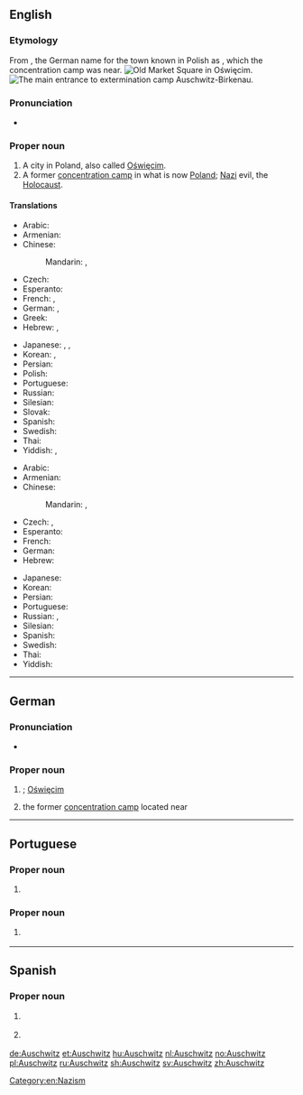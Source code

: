 ==English==
{{wikipedia}}

===Etymology===
From {{etyl|de|en}} {{m|de|Auschwitz}}, the German name for the town known in Polish as {{m|pl|Oświęcim}}, which the concentration camp was near.
[[File:Oswiecim-rynek.jpg|thumb|Old Market Square in [[:w:Oświęcim|Oświęcim]].]]
[[File:Birkenau gate.JPG|thumb|The main entrance to [[:w:Auschwitz concentration camp|extermination camp Auschwitz-Birkenau]].]]

===Pronunciation===
* {{IPA|/ˈaʊ̯ʃ.vɪts/|/ˈaʊ̯ʃ.wɪts/|lang=en}}

===Proper noun===
{{en-proper noun}}

# A city in Poland, also called [[Oświęcim]].
# A former [[concentration camp]] in what is now [[Poland]]; {{non-gloss definition|used metonymically for}} [[Nazi]] evil, the [[Holocaust]].

====Translations====
{{trans-top|city in Poland}}
* Arabic: {{t-check|ar|أَوْشْفِيتْز|m|tr=ʾawšfitz}}
* Armenian: {{t|hy|Օսվենցիմ|sc=Armn}}
* Chinese:
*: Mandarin: {{t+|cmn|奧斯威辛|sc=Hani}}, {{t+|cmn|奥斯威辛|tr=Àosīwēixīn|sc=Hani}}
* Czech: {{t+|cs|Osvětim|m}}
* Esperanto: {{t|eo|Osviecimo}}
* French: {{t|fr|Auschwitz|m}}, {{t|fr|Oświęcim|m}}
* German: {{t+|de|Auschwitz|n}}, {{t+|de|Oświęcim|n}}
* Greek: {{t|el|Οσβιέτσιμ|n}}
* Hebrew: {{t|he|אושוויץ|tr=áushvits}}, {{t|he|אושוויינצ׳ים|f|tr=oshvéinchim}}
{{trans-mid}}
* Japanese: {{t|ja|アウシュヴィッツ|tr=Aushuvittsu}}, {{t|ja|アウシュビッツ|tr=Aushubittsu}}, {{t|ja|オシフィエンチム|tr=Oshifienchimu}}
* Korean: {{t|ko|아우슈비츠|tr=Ausyubicheu|sc=Hang}}, {{t|ko|오시비엥침|tr=Osibiengchim|sc=Hang}}
* Persian: {{t-check|fa|آشویتس}}
* Polish: {{t+|pl|Oświęcim|m}}
* Portuguese: {{t|pt|Auschwitz|f}}
* Russian: {{t|ru|Осве́нцим|m}}
* Silesian: {{t|szl|Uośwjyńćim|m-p}}
* Slovak: {{t|sk|Osvienčim|m}}
* Spanish: {{t-check|es|Auschwitz|m}}
* Swedish: {{t+|sv|Auschwitz}}
* Thai: {{t-check|th|เอาสชวิทซ์|tr=ao-swí}}
* Yiddish: {{t|yi|אָשפּיצין}}, {{t|yi|אוישוויץ}}
{{trans-bottom}}

{{trans-top|concentration camp}}
* Arabic: {{t|ar|أَوْشْفِيتْز|m|tr=ʾawšfitz}}
* Armenian: {{t|hy|Օսվենցիմ|sc=Armn}}
* Chinese:
*: Mandarin: {{t+|cmn|奧斯威辛|sc=Hani}}, {{t+|cmn|奥斯威辛|tr=Àosīwēixīn|sc=Hani}}
* Czech: {{t|cs|Auschwitz|m}}, {{t+|cs|Osvětim|m}}
* Esperanto: {{t|eo|Aŭŝvico}}
* French: {{t|fr|Auschwitz|m}}
* German: {{t+|de|Auschwitz|n}}
* Hebrew: {{t|he|אושוויץ|m}}
{{trans-mid}}
* Japanese: {{t|ja|アウシュヴィッツ|tr=Aushuvittsu}}
* Korean: {{t|ko|아우슈비츠|tr=Ausyubicheu|sc=Hang}}
* Persian: {{t|fa|آشویتس}}
* Portuguese: {{t|pt|Auschwitz|m}}
* Russian: {{t|ru|Осве́нцим|m}}, {{t|ru|А́ушвиц|m}}
* Silesian: {{t|szl|Uośwjyńćim|m-p}}
* Spanish: {{t|es|Auschwitz|m}}
* Swedish: {{t+|sv|Auschwitz}}
* Thai: {{t|th|เอาสชวิทซ์|tr=ao-swí}}
* Yiddish: {{t|yi|אוישוויץ}}
{{trans-bottom}}

[[Category:en:Nazism]]

----

==German==

===Pronunciation===
* {{IPA|/ˈʔaʊ̯ʃvɪts/|lang=de}}

===Proper noun===
{{head|de|proper noun}}

# {{l|en|Auschwitz}}; [[Oświęcim]] {{gloss|town}}
# the former [[concentration camp]] located near {{l|en|Auschwitz}}

----

==Portuguese==

===Proper noun===
{{pt-proper noun|f}}

# {{place|pt|town|p/Lesser Poland|c/Poland|t1=Auschwitz|t2=Oświęcim}}

===Proper noun===
{{pt-proper noun|m}}

# {{l|en|Auschwitz}} {{gloss|Nazi concentration camp in the town of Auschwitz}}

----

==Spanish==
{{wikipedia|lang=es}}

===Proper noun===
{{es-proper noun|m}}

# {{l|en|Auschwitz}} {{gloss|city in Poland}}
# {{l|en|Auschwitz}} {{gloss|concentration camp}}

[[de:Auschwitz]]
[[et:Auschwitz]]
[[hu:Auschwitz]]
[[nl:Auschwitz]]
[[no:Auschwitz]]
[[pl:Auschwitz]]
[[ru:Auschwitz]]
[[sh:Auschwitz]]
[[sv:Auschwitz]]
[[zh:Auschwitz]]